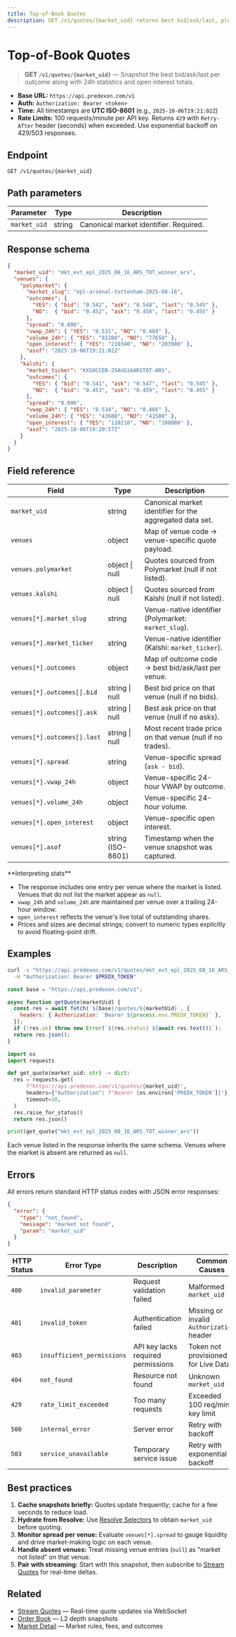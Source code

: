 ```yaml
---
title: Top-of-Book Quotes
description: GET /v1/quotes/{market_uid} returns best bid/ask/last, plus 24h stats and open interest per outcome.
---
```


# Top-of-Book Quotes

> **GET `/v1/quotes/{market_uid}`** — Snapshot the best bid/ask/last per outcome along with 24h statistics and open interest totals.

- **Base URL:** `https://api.predexon.com/v1`
- **Auth:** `Authorization: Bearer <token>`
- **Time:** All timestamps are **UTC ISO-8601** (e.g., `2025-10-06T19:21:02Z`)
- **Rate Limits:** 100 requests/minute per API key. Returns `429` with `Retry-After` header (seconds) when exceeded. Use exponential backoff on 429/503 responses.

## Endpoint

```http
GET /v1/quotes/{market_uid}
```

## Path parameters

| Parameter | Type | Description |
|-----------|------|-------------|
| `market_uid` | string | Canonical market identifier. Required. |

## Response schema

```json
{
  "market_uid": "mkt_evt_epl_2025_08_16_ARS_TOT_winner_ars",
  "venues": {
    "polymarket": {
      "market_slug": "epl-arsenal-tottenham-2025-08-16",
      "outcomes": {
        "YES": { "bid": "0.542", "ask": "0.548", "last": "0.545" },
        "NO":  { "bid": "0.452", "ask": "0.458", "last": "0.455" }
      },
      "spread": "0.006",
      "vwap_24h": { "YES": "0.531", "NO": "0.469" },
      "volume_24h": { "YES": "81200", "NO": "77650" },
      "open_interest": { "YES": "210340", "NO": "203980" },
      "asof": "2025-10-06T19:21:02Z"
    },
    "kalshi": {
      "market_ticker": "KXSOCCER-25AUG16ARSTOT-ARS",
      "outcomes": {
        "YES": { "bid": "0.541", "ask": "0.547", "last": "0.545" },
        "NO":  { "bid": "0.453", "ask": "0.459", "last": "0.455" }
      },
      "spread": "0.006",
      "vwap_24h": { "YES": "0.534", "NO": "0.466" },
      "volume_24h": { "YES": "43600", "NO": "41500" },
      "open_interest": { "YES": "110210", "NO": "108880" },
      "asof": "2025-10-06T19:20:57Z"
    }
  }
}
```

## Field reference

| Field | Type | Description |
|-------|------|-------------|
| `market_uid` | string | Canonical market identifier for the aggregated data set. |
| `venues` | object | Map of venue code → venue-specific quote payload. |
| `venues.polymarket` | object \| null | Quotes sourced from Polymarket (null if not listed). |
| `venues.kalshi` | object \| null | Quotes sourced from Kalshi (null if not listed). |
| `venues[*].market_slug` | string | Venue-native identifier (Polymarket: `market_slug`). |
| `venues[*].market_ticker` | string | Venue-native identifier (Kalshi: `market_ticker`). |
| `venues[*].outcomes` | object | Map of outcome code → best bid/ask/last per venue. |
| `venues[*].outcomes[].bid` | string \| null | Best bid price on that venue (null if no bids). |
| `venues[*].outcomes[].ask` | string \| null | Best ask price on that venue (null if no asks). |
| `venues[*].outcomes[].last` | string \| null | Most recent trade price on that venue (null if no trades). |
| `venues[*].spread` | string | Venue-specific spread (`ask - bid`). |
| `venues[*].vwap_24h` | object | Venue-specific 24-hour VWAP by outcome. |
| `venues[*].volume_24h` | object | Venue-specific 24-hour volume. |
| `venues[*].open_interest` | object | Venue-specific open interest. |
| `venues[*].asof` | string (ISO-8601) | Timestamp when the venue snapshot was captured. |

<Info>
**Interpreting stats**

- The response includes one entry per venue where the market is listed. Venues that do not list the market appear as `null`.
- `vwap_24h` and `volume_24h` are maintained per venue over a trailing 24-hour window.
- `open_interest` reflects the venue's live total of outstanding shares.
- Prices and sizes are decimal strings; convert to numeric types explicitly to avoid floating-point drift.
</Info>

## Examples

<CodeGroup>

```bash cURL
curl -s "https://api.predexon.com/v1/quotes/mkt_evt_epl_2025_08_16_ARS_TOT_winner_ars" \
  -H "Authorization: Bearer $PREDX_TOKEN"
```

```javascript JavaScript
const base = "https://api.predexon.com/v1";

async function getQuote(marketUid) {
  const res = await fetch(`${base}/quotes/${marketUid}`, {
    headers: { Authorization: `Bearer ${process.env.PREDX_TOKEN}` },
  });
  if (!res.ok) throw new Error(`${res.status} ${await res.text()}`);
  return res.json();
}
```

```python Python
import os
import requests

def get_quote(market_uid: str) -> dict:
  res = requests.get(
      f"https://api.predexon.com/v1/quotes/{market_uid}",
      headers={"Authorization": f"Bearer {os.environ['PREDX_TOKEN']}"},
      timeout=30,
  )
  res.raise_for_status()
  return res.json()

print(get_quote("mkt_evt_epl_2025_08_16_ARS_TOT_winner_ars"))
```

</CodeGroup>

Each venue listed in the response inherits the same schema. Venues where the market is absent are returned as `null`.

## Errors

All errors return standard HTTP status codes with JSON error responses:

```json
{
  "error": {
    "type": "not_found",
    "message": "market not found",
    "param": "market_uid"
  }
}
```

| HTTP Status | Error Type | Description | Common Causes |
|-------------|------------|-------------|---------------|
| `400` | `invalid_parameter` | Request validation failed | Malformed `market_uid` |
| `401` | `invalid_token` | Authentication failed | Missing or invalid `Authorization` header |
| `403` | `insufficient_permissions` | API key lacks required permissions | Token not provisioned for Live Data |
| `404` | `not_found` | Resource not found | Unknown `market_uid` |
| `429` | `rate_limit_exceeded` | Too many requests | Exceeded 100 req/min key limit |
| `500` | `internal_error` | Server error | Retry with backoff |
| `503` | `service_unavailable` | Temporary service issue | Retry with exponential backoff |

## Best practices

1. **Cache snapshots briefly:** Quotes update frequently; cache for a few seconds to reduce load.
2. **Hydrate from Resolve:** Use [Resolve Selectors](/pages/discovery/resolve) to obtain `market_uid` before quoting.
3. **Monitor spread per venue:** Evaluate `venues[*].spread` to gauge liquidity and drive market-making logic on each venue.
4. **Handle absent venues:** Treat missing venue entries (`null`) as "market not listed" on that venue.
5. **Pair with streaming:** Start with this snapshot, then subscribe to [Stream Quotes](/pages/live-data/stream-quotes) for real-time deltas.

## Related

- [Stream Quotes](/pages/live-data/stream-quotes) — Real-time quote updates via WebSocket
- [Order Book](/pages/live-data/orderbook) — L2 depth snapshots
- [Market Detail](/pages/discovery/market-detail) — Market rules, fees, and outcomes
